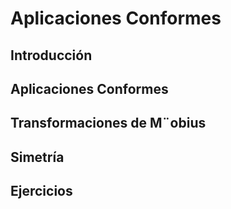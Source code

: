 # Aplicaciones Conformes


## Introducción

## Aplicaciones Conformes

## Transformaciones de M¨obius

## Simetría

## Ejercicios